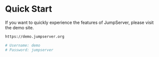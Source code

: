 # Quick Start

If you want to quickly experience the features of JumpServer, please visit the demo site.

```sh copy
https://demo.jumpserver.org
```
```sh copy
# Username: demo 
# Password: jumpserver
```
